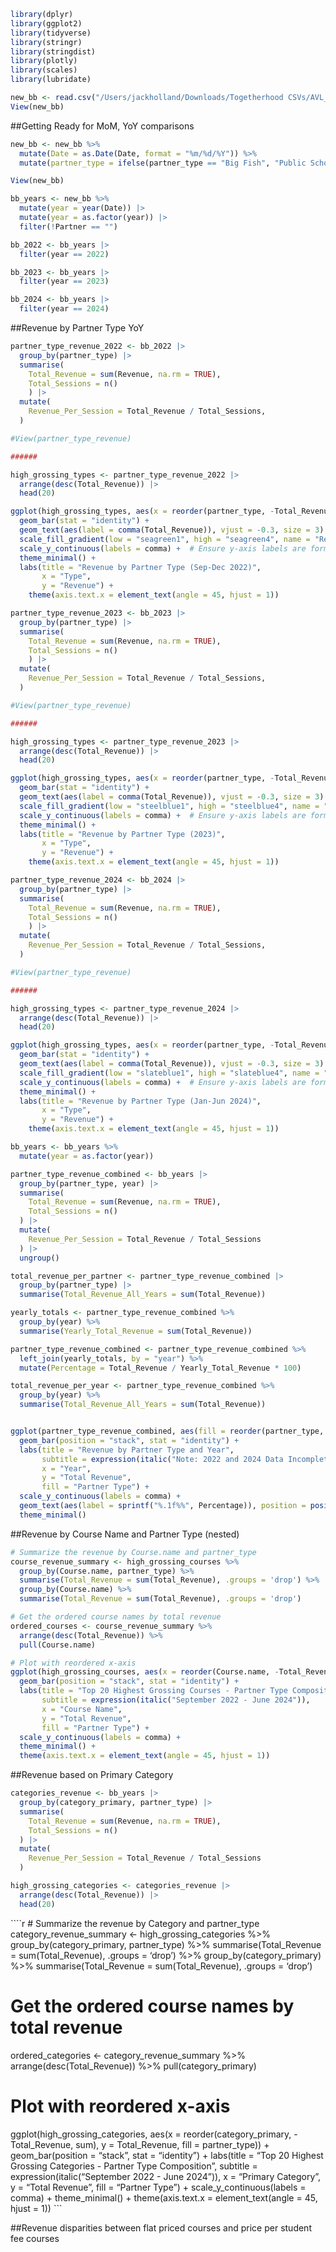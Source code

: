```r
library(dplyr)
library(ggplot2)
library(tidyverse)
library(stringr)
library(stringdist)
library(plotly)
library(scales)
library(lubridate)
```

```r
new_bb <- read.csv("/Users/jackholland/Downloads/Togetherhood CSVs/AVL_BB_Edited.csv")
View(new_bb)
```



##Getting Ready for MoM, YoY comparisons
```r
new_bb <- new_bb %>%
  mutate(Date = as.Date(Date, format = "%m/%d/%Y")) %>%
  mutate(partner_type = ifelse(partner_type == "Big Fish", "Public School", partner_type))

View(new_bb)
```

```r
bb_years <- new_bb %>%
  mutate(year = year(Date)) |>
  mutate(year = as.factor(year)) |>
  filter(!Partner == "")

bb_2022 <- bb_years |>
  filter(year == 2022)

bb_2023 <- bb_years |>
  filter(year == 2023)

bb_2024 <- bb_years |>
  filter(year == 2024)
```

##Revenue by Partner Type YoY
```r
partner_type_revenue_2022 <- bb_2022 |>
  group_by(partner_type) |>
  summarise(
    Total_Revenue = sum(Revenue, na.rm = TRUE),
    Total_Sessions = n()
    ) |>
  mutate(
    Revenue_Per_Session = Total_Revenue / Total_Sessions,
  )

#View(partner_type_revenue)

######

high_grossing_types <- partner_type_revenue_2022 |>
  arrange(desc(Total_Revenue)) |>
  head(20)

ggplot(high_grossing_types, aes(x = reorder(partner_type, -Total_Revenue), y = Total_Revenue, fill = Revenue_Per_Session)) +
  geom_bar(stat = "identity") +
  geom_text(aes(label = comma(Total_Revenue)), vjust = -0.3, size = 3) +  # Add labels above bars
  scale_fill_gradient(low = "seagreen1", high = "seagreen4", name = "Revenue per Session (USD)") +
  scale_y_continuous(labels = comma) +  # Ensure y-axis labels are formatted with commas
  theme_minimal() +
  labs(title = "Revenue by Partner Type (Sep-Dec 2022)",
       x = "Type",
       y = "Revenue") +
    theme(axis.text.x = element_text(angle = 45, hjust = 1))
```
```r
partner_type_revenue_2023 <- bb_2023 |>
  group_by(partner_type) |>
  summarise(
    Total_Revenue = sum(Revenue, na.rm = TRUE),
    Total_Sessions = n()
    ) |>
  mutate(
    Revenue_Per_Session = Total_Revenue / Total_Sessions,
  )

#View(partner_type_revenue)

######

high_grossing_types <- partner_type_revenue_2023 |>
  arrange(desc(Total_Revenue)) |>
  head(20)

ggplot(high_grossing_types, aes(x = reorder(partner_type, -Total_Revenue), y = Total_Revenue, fill = Revenue_Per_Session)) +
  geom_bar(stat = "identity") +
  geom_text(aes(label = comma(Total_Revenue)), vjust = -0.3, size = 3) +  # Add labels above bars
  scale_fill_gradient(low = "steelblue1", high = "steelblue4", name = "Revenue per Session (USD)") +
  scale_y_continuous(labels = comma) +  # Ensure y-axis labels are formatted with commas
  theme_minimal() +
  labs(title = "Revenue by Partner Type (2023)",
       x = "Type",
       y = "Revenue") +
    theme(axis.text.x = element_text(angle = 45, hjust = 1))
```
```r
partner_type_revenue_2024 <- bb_2024 |>
  group_by(partner_type) |>
  summarise(
    Total_Revenue = sum(Revenue, na.rm = TRUE),
    Total_Sessions = n()
    ) |>
  mutate(
    Revenue_Per_Session = Total_Revenue / Total_Sessions,
  )

#View(partner_type_revenue)

######

high_grossing_types <- partner_type_revenue_2024 |>
  arrange(desc(Total_Revenue)) |>
  head(20)

ggplot(high_grossing_types, aes(x = reorder(partner_type, -Total_Revenue), y = Total_Revenue, fill = Revenue_Per_Session)) +
  geom_bar(stat = "identity") +
  geom_text(aes(label = comma(Total_Revenue)), vjust = -0.3, size = 3) +  # Add labels above bars
  scale_fill_gradient(low = "slateblue1", high = "slateblue4", name = "Revenue per Session (USD)") +
  scale_y_continuous(labels = comma) +  # Ensure y-axis labels are formatted with commas
  theme_minimal() +
  labs(title = "Revenue by Partner Type (Jan-Jun 2024)",
       x = "Type",
       y = "Revenue") +
    theme(axis.text.x = element_text(angle = 45, hjust = 1))
```
```r
bb_years <- bb_years %>%
  mutate(year = as.factor(year))

partner_type_revenue_combined <- bb_years |>
  group_by(partner_type, year) |>
  summarise(
    Total_Revenue = sum(Revenue, na.rm = TRUE),
    Total_Sessions = n()
  ) |>
  mutate(
    Revenue_Per_Session = Total_Revenue / Total_Sessions
  ) |>
  ungroup()

total_revenue_per_partner <- partner_type_revenue_combined |>
  group_by(partner_type) |>
  summarise(Total_Revenue_All_Years = sum(Total_Revenue))

yearly_totals <- partner_type_revenue_combined %>%
  group_by(year) %>%
  summarise(Yearly_Total_Revenue = sum(Total_Revenue))

partner_type_revenue_combined <- partner_type_revenue_combined %>%
  left_join(yearly_totals, by = "year") %>%
  mutate(Percentage = Total_Revenue / Yearly_Total_Revenue * 100)

total_revenue_per_year <- partner_type_revenue_combined %>%
  group_by(year) %>%
  summarise(Total_Revenue_All_Years = sum(Total_Revenue))


ggplot(partner_type_revenue_combined, aes(fill = reorder(partner_type, -Total_Revenue), y = Total_Revenue, x = year)) + 
  geom_bar(position = "stack", stat = "identity") +
  labs(title = "Revenue by Partner Type and Year",
       subtitle = expression(italic("Note: 2022 and 2024 Data Incomplete")),
       x = "Year",
       y = "Total Revenue",
       fill = "Partner Type") +
  scale_y_continuous(labels = comma) +
  geom_text(aes(label = sprintf("%.1f%%", Percentage)), position = position_stack(vjust = 0.5), size = 3.5, color = "white") +
  theme_minimal()
```



##Revenue by Course Name and Partner Type (nested)

```r
# Summarize the revenue by Course.name and partner_type
course_revenue_summary <- high_grossing_courses %>%
  group_by(Course.name, partner_type) %>%
  summarise(Total_Revenue = sum(Total_Revenue), .groups = 'drop') %>%
  group_by(Course.name) %>%
  summarise(Total_Revenue = sum(Total_Revenue), .groups = 'drop')

# Get the ordered course names by total revenue
ordered_courses <- course_revenue_summary %>%
  arrange(desc(Total_Revenue)) %>%
  pull(Course.name)

# Plot with reordered x-axis
ggplot(high_grossing_courses, aes(x = reorder(Course.name, -Total_Revenue, sum), y = Total_Revenue, fill = partner_type)) + 
  geom_bar(position = "stack", stat = "identity") +
  labs(title = "Top 20 Highest Grossing Courses - Partner Type Composition",
       subtitle = expression(italic("September 2022 - June 2024")),
       x = "Course Name",
       y = "Total Revenue",
       fill = "Partner Type") +
  scale_y_continuous(labels = comma) +
  theme_minimal() +
  theme(axis.text.x = element_text(angle = 45, hjust = 1))

```
##Revenue based on Primary Category
```r
categories_revenue <- bb_years |>
  group_by(category_primary, partner_type) |>
  summarise(
    Total_Revenue = sum(Revenue, na.rm = TRUE),
    Total_Sessions = n()
  ) |>
  mutate(
    Revenue_Per_Session = Total_Revenue / Total_Sessions
  )

high_grossing_categories <- categories_revenue |>
  arrange(desc(Total_Revenue)) |>
  head(20)
```

````r
# Summarize the revenue by Category and partner_type
category_revenue_summary <- high_grossing_categories %>%
  group_by(category_primary, partner_type) %>%
  summarise(Total_Revenue = sum(Total_Revenue), .groups = 'drop') %>%
  group_by(category_primary) %>%
  summarise(Total_Revenue = sum(Total_Revenue), .groups = 'drop')

# Get the ordered course names by total revenue
ordered_categories <- category_revenue_summary %>%
  arrange(desc(Total_Revenue)) %>%
  pull(category_primary)

# Plot with reordered x-axis
ggplot(high_grossing_categories, aes(x = reorder(category_primary, -Total_Revenue, sum), y = Total_Revenue, fill = partner_type)) + 
  geom_bar(position = "stack", stat = "identity") +
  labs(title = "Top 20 Highest Grossing Categories - Partner Type Composition",
       subtitle = expression(italic("September 2022 - June 2024")),
       x = "Primary Category",
       y = "Total Revenue",
       fill = "Partner Type") +
  scale_y_continuous(labels = comma) +
  theme_minimal() +
  theme(axis.text.x = element_text(angle = 45, hjust = 1))
```


##Revenue disparities between flat priced courses and price per student fee courses

